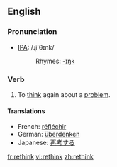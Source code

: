 ==English==
=== Pronunciation ===
*[[w:IPA|IPA]]: /ɻi'θɪnk/
*:Rhymes: [[Rhymes:English:-ɪŋk|-ɪŋk]]

=== Verb ===
{{irregverb|'''to rethink'''|'''[[rethinks]]'''|'''[[rethought]]'''|'''[[rethought]]'''|'''[[rethinking]]'''}}

# To [[think]] again about a [[problem]].

==== Translations ====
*French: [[réfléchir]]
*German: [[überdenken]]
*Japanese: [[再考]]する

[[fr:rethink]]
[[vi:rethink]]
[[zh:rethink]]